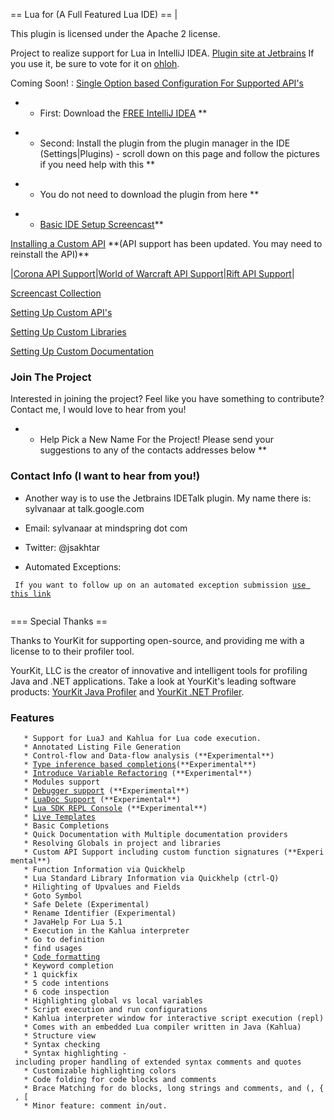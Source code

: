 {{https://bitbucket.org/repo/jga8o/images/1947324327-logo_IntelliJIDEA.png|logo_IntelliJIDEA.png}}== Lua for [[http://www.jetbrains.com/idea/|{{logo_intellij_idea.gif|IntelliJ IDEA}}]] (A Full Featured Lua IDE) ==
[[https://www.paypal.com/cgi-bin/webscr?cmd=_s-xclick&hosted_button_id=G9UNNFXRPCPS2|{{https://www.paypalobjects.com/en_US/i/btn/btn_donateCC_LG.gif|Help support development}}]]|

This plugin is licensed under the Apache 2 license. 

Project to realize support for Lua in IntelliJ IDEA.  [[http://plugins.intellij.net/plugin/?idea&pluginId=5055|Plugin site at Jetbrains]] If you use it, be sure to vote for it on [[http://www.ohloh.net/p/idlua|ohloh]].

Coming Soon! : [[http://i.imgur.com/1nrEO.png|Single Option based Configuration For Supported API's]]


** First: Download the [[http://www.jetbrains.com/idea/download/index.html|FREE IntelliJ IDEA]] **

** Second: Install the plugin from the plugin manager in the IDE (Settings|Plugins) - scroll down on this page and follow the pictures if you need help with this **

** You do not need to download the plugin from here **


**[[http://www.screencast.com/t/D1UKynKND|Basic IDE Setup Screencast]]**


[[Installing_a_Custom_API|Installing a Custom API]]  **(API support has been updated. You may need to reinstall the API)**

|[[https://bitbucket.org/sylvanaar2/idlua-sdk-corona/wiki/Home|Corona API Support]]|[[https://bitbucket.org/sylvanaar2/idlua-sdk-world-of-warcraft|World of Warcraft API Support]]|[[https://bitbucket.org/sylvanaar2/idlua-sdk-rift|Rift API Support]]|

[[Screencast_Collection|Screencast Collection]]

[[Setting_Up_Custom_API's|Setting Up Custom API's]]

[[Setting_Up_Custom_Libraries|Setting Up Custom Libraries]]

[[Setting_Up_Custom_Documentation|Setting Up Custom Documentation]]

=== Join The Project ===

Interested in joining the project? Feel like you have something to contribute? Contact me, I would love to hear from you!


** Help Pick a New Name For the Project! Please send your suggestions to any of the contacts addresses below **

=== Contact Info (I want to hear from you!) ===
 
* Another way is to use the Jetbrains IDETalk plugin. My name there is: sylvanaar at talk.google.com

* Email: sylvanaar at mindspring dot com

* Twitter: @jsakhtar

* Automated Exceptions: 
  If you want to follow up on an automated exception submission [[http://sylvanaar.myjetbrains.com/youtrack/issues/IDLua|use this link]]
  


=== Special Thanks ==

Thanks to YourKit for supporting open-source, and providing me with a license to to their profiler tool.

YourKit, LLC is the creator of innovative and intelligent tools for profiling
Java and .NET applications. Take a look at YourKit's leading software products:
[[http://www.yourkit.com/java/profiler/index.jsp|YourKit Java Profiler]] and
[[http://www.yourkit.com/.net/profiler/index.jsp|YourKit .NET Profiler]].

=== Features ===
    * Support for LuaJ and Kahlua for Lua code execution.
    * Annotated Listing File Generation
    * Control-flow and Data-flow analysis (**Experimental**)
    * [[http://www.screencast.com/t/tZkPflBjfJ0|Type inference based completions]](**Experimental**)
    * [[http://www.screencast.com/t/JoeypQp4A9WS|Introduce Variable Refactoring]] (**Experimental**)
    * Modules support
    * [[http://www.screencast.com/t/CBWIkoZPg|Debugger support]] (**Experimental**)
    * [[http://www.screencast.com/t/qcngMlczh|LuaDoc Support]] (**Experimental**)
    * [[http://www.screencast.com/t/0f262SeCKmqT|Lua SDK REPL Console]] (**Experimental**)
    * [[http://screencast.com/t/GYF0sAw6N|Live Templates]]
    * Basic Completions
    * Quick Documentation with Multiple documentation providers
    * Resolving Globals in project and libraries
    * Custom API Support including custom function signatures (**Experimental**)
    * Function Information via Quickhelp
    * Lua Standard Library Information via Quickhelp (ctrl-Q)
    * Hilighting of Upvalues and Fields
    * Goto Symbol
    * Safe Delete (Experimental)
    * Rename Identifier (Experimental)
    * JavaHelp For Lua 5.1
    * Execution in the Kahlua interpreter
    * Go to definition
    * find usages
    * [[http://screencast.com/t/ppI3PbwfLOQo|Code formatting]]
    * Keyword completion
    * 1 quickfix
    * 5 code intentions
    * 6 code inspection
    * Highlighting global vs local variables
    * Script execution and run configurations
    * Kahlua interpreter window for interactive script execution (repl)
    * Comes with an embedded Lua compiler written in Java (Kahlua)
    * Structure view
    * Syntax checking
    * Syntax highlighting - including proper handling of extended syntax comments and quotes
    * Customizable highlighting colors
    * Code folding for code blocks and comments
    * Brace Matching for do blocks, long strings and comments, and (, { , [
    * Minor feature: comment in/out.



{{idlua001.jpg|Sample}}

{{9-13-2010-8-55-51.png}}
{{9-13-2010-9-00-14.png}}
{{9-13-2010-9-03-02.png}}
{{9-13-2010-9-03-36.png}}
{{9-13-2010-9-04-19.png}}
{{9-13-2010-9-06-40.png}}
{{9-13-2010-9-07-52.png}}
{{9-13-2010-9-08-22.png}}
{{9-13-2010-9-09-39.png}}
{{9-13-2010-9-10-23.png}}
{{9-13-2010-9-12-17.png}}
{{9-13-2010-9-13-07.png}}
{{9-13-2010-9-13-46.png}}
{{9-13-2010-9-14-31.png}}
{{9-13-2010-9-15-16.png}}
{{9-13-2010-9-15-58.png}}
{{9-13-2010-9-22-40.png}}